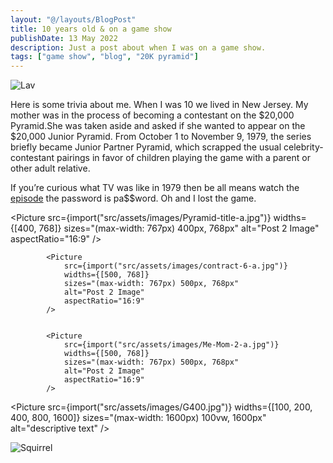 ```yaml
---
layout: "@/layouts/BlogPost"
title: 10 years old & on a game show
publishDate: 13 May 2022
description: Just a post about when I was on a game show.
tags: ["game show", "blog", "20K pyramid"]
---
```




![Lav](https://applegate-paul.mo.cloudinary.net/https://storage.googleapis.com/cloudinarymedia/images/Gulfstream-G700-Grand-Suite-Lavatory.20220908.jpg)


Here is some trivia about me. When I was 10 we lived in New Jersey. My mother was in the process of becoming a contestant on the $20,000 Pyramid.She was taken aside and asked if she wanted to appear on the $20,000 Junior Pyramid. From October 1 to November 9, 1979, the series briefly became Junior Partner Pyramid, which scrapped the usual celebrity-contestant pairings in favor of children playing the game with a parent or other adult relative.

If you’re curious what TV was like in 1979 then be all means watch the [episode](https://vimeo.com/26595314) the password is pa$$word. Oh and I lost the game.


<Picture
				src={import("src/assets/images/Pyramid-title-a.jpg")}
				widths={[400, 768]}
				sizes="(max-width: 767px) 400px, 768px"
				alt="Post 2 Image"
				aspectRatio="16:9"
			/>

			<Picture
				src={import("src/assets/images/contract-6-a.jpg")}
				widths={[500, 768]}
				sizes="(max-width: 767px) 500px, 768px"
				alt="Post 2 Image"
				aspectRatio="16:9"
			/>


			<Picture
				src={import("src/assets/images/Me-Mom-2-a.jpg")}
				widths={[500, 768]}
				sizes="(max-width: 767px) 500px, 768px"
				alt="Post 2 Image"
				aspectRatio="16:9"
			/>


<Picture src={import("src/assets/images/G400.jpg")} widths={[100, 200, 400, 800, 1600]} sizes="(max-width: 1600px) 100vw, 1600px" alt="descriptive text" />

![Squirrel](https://applegate-paul.mo.cloudinary.net/zoom/Squirrel-mountaintop.jpg)


